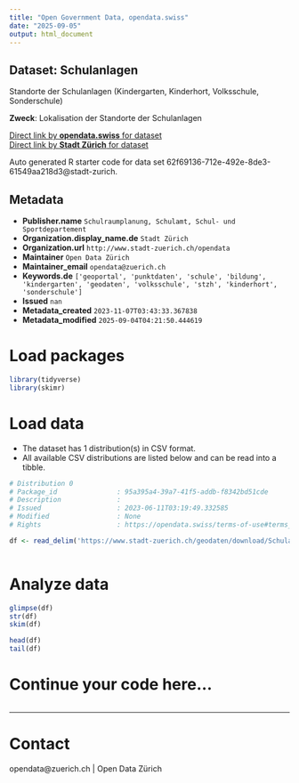 ```yaml
---
title: "Open Government Data, opendata.swiss"
date: "2025-09-05"
output: html_document
---
```


## Dataset: Schulanlagen

Standorte der Schulanlagen (Kindergarten, Kinderhort, Volksschule, Sonderschule)

**Zweck**: Lokalisation der Standorte der Schulanlagen

[Direct link by **opendata.swiss** for dataset](https://opendata.swiss/de/dataset/schulanlagen)<br>
[Direct link by **Stadt Zürich** for dataset](https://data.stadt-zuerich.ch/dataset/geo_schulanlagen)

Auto generated R starter code for data set 62f69136-712e-492e-8de3-61549aa218d3@stadt-zurich.

## Metadata

- **Publisher.name** `Schulraumplanung, Schulamt, Schul- und Sportdepartement`
- **Organization.display_name.de** `Stadt Zürich`
- **Organization.url** `http://www.stadt-zuerich.ch/opendata`
- **Maintainer** `Open Data Zürich`
- **Maintainer_email** `opendata@zuerich.ch`
- **Keywords.de** `['geoportal', 'punktdaten', 'schule', 'bildung', 'kindergarten', 'geodaten', 'volksschule', 'stzh', 'kinderhort', 'sonderschule']`
- **Issued** `nan`
- **Metadata_created** `2023-11-07T03:43:33.367838`
- **Metadata_modified** `2025-09-04T04:21:50.444619`


# Load packages

```r

library(tidyverse)
library(skimr)

```

# Load data

-   The dataset has 1 distribution(s) in CSV format.
-   All available CSV distributions are listed below and can be read into a tibble.

```r

# Distribution 0
# Package_id               : 95a395a4-39a7-41f5-addb-f8342bd51cde
# Description              : 
# Issued                   : 2023-06-11T03:19:49.332585
# Modified                 : None
# Rights                   : https://opendata.swiss/terms-of-use#terms_open

df <- read_delim('https://www.stadt-zuerich.ch/geodaten/download/Schulanlagen?format=10008')



```

# Analyze data

```r

glimpse(df)
str(df)
skim(df)

head(df)
tail(df)

```

# Continue your code here...

```r

```

------------------------------------------------------------------------

# Contact

opendata@zuerich.ch | Open Data Zürich
